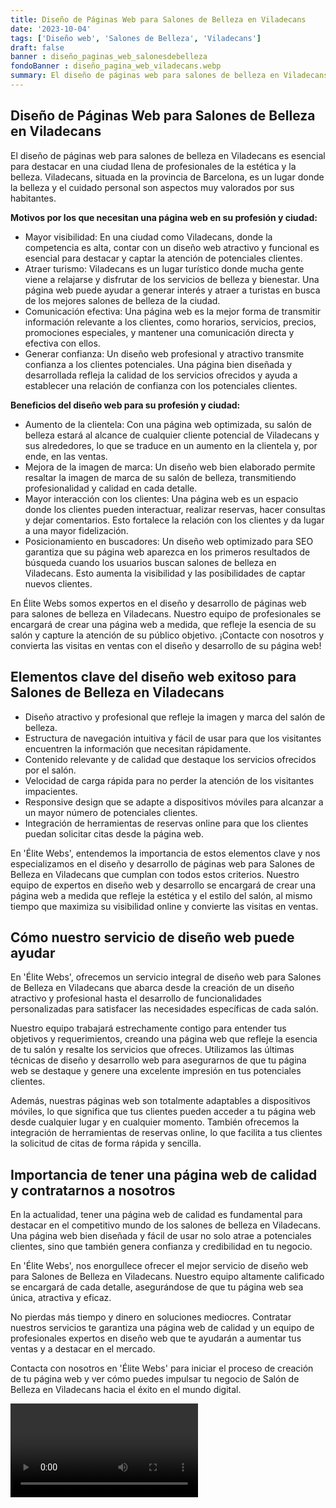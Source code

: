 ```yaml
---
title: Diseño de Páginas Web para Salones de Belleza en Viladecans
date: '2023-10-04'
tags: ['Diseño web', 'Salones de Belleza', 'Viladecans']
draft: false
banner : diseño_paginas_web_salonesdebelleza
fondoBanner : diseño_pagina_web_viladecans.webp
summary: El diseño de páginas web para salones de belleza en Viladecans es esencial para destacar en una ciudad llena de profesionales de la estética y la belleza. Viladecans, situada en la provincia de Barcelona, es un lugar donde la belleza y el cuidado personal son aspectos muy valorados por sus habitantes. 
---
```


## Diseño de Páginas Web para Salones de Belleza en Viladecans

El diseño de páginas web para salones de belleza en Viladecans es esencial para destacar en una ciudad llena de profesionales de la estética y la belleza. Viladecans, situada en la provincia de Barcelona, es un lugar donde la belleza y el cuidado personal son aspectos muy valorados por sus habitantes. 

**Motivos por los que necesitan una página web en su profesión y ciudad:**

- Mayor visibilidad: En una ciudad como Viladecans, donde la competencia es alta, contar con un diseño web atractivo y funcional es esencial para destacar y captar la atención de potenciales clientes.
- Atraer turismo: Viladecans es un lugar turístico donde mucha gente viene a relajarse y disfrutar de los servicios de belleza y bienestar. Una página web puede ayudar a generar interés y atraer a turistas en busca de los mejores salones de belleza de la ciudad.
- Comunicación efectiva: Una página web es la mejor forma de transmitir información relevante a los clientes, como horarios, servicios, precios, promociones especiales, y mantener una comunicación directa y efectiva con ellos.
- Generar confianza: Un diseño web profesional y atractivo transmite confianza a los clientes potenciales. Una página bien diseñada y desarrollada refleja la calidad de los servicios ofrecidos y ayuda a establecer una relación de confianza con los potenciales clientes.

**Beneficios del diseño web para su profesión y ciudad:**

- Aumento de la clientela: Con una página web optimizada, su salón de belleza estará al alcance de cualquier cliente potencial de Viladecans y sus alrededores, lo que se traduce en un aumento en la clientela y, por ende, en las ventas.
- Mejora de la imagen de marca: Un diseño web bien elaborado permite resaltar la imagen de marca de su salón de belleza, transmitiendo profesionalidad y calidad en cada detalle.
- Mayor interacción con los clientes: Una página web es un espacio donde los clientes pueden interactuar, realizar reservas, hacer consultas y dejar comentarios. Esto fortalece la relación con los clientes y da lugar a una mayor fidelización.
- Posicionamiento en buscadores: Un diseño web optimizado para SEO garantiza que su página web aparezca en los primeros resultados de búsqueda cuando los usuarios buscan salones de belleza en Viladecans. Esto aumenta la visibilidad y las posibilidades de captar nuevos clientes.

En Élite Webs somos expertos en el diseño y desarrollo de páginas web para salones de belleza en Viladecans. Nuestro equipo de profesionales se encargará de crear una página web a medida, que refleje la esencia de su salón y capture la atención de su público objetivo. ¡Contacte con nosotros y convierta las visitas en ventas con el diseño y desarrollo de su página web!

<GifSeo />

<Cta />

## Elementos clave del diseño web exitoso para Salones de Belleza en Viladecans

- Diseño atractivo y profesional que refleje la imagen y marca del salón de belleza.
- Estructura de navegación intuitiva y fácil de usar para que los visitantes encuentren la información que necesitan rápidamente.
- Contenido relevante y de calidad que destaque los servicios ofrecidos por el salón.
- Velocidad de carga rápida para no perder la atención de los visitantes impacientes.
- Responsive design que se adapte a dispositivos móviles para alcanzar a un mayor número de potenciales clientes.
- Integración de herramientas de reservas online para que los clientes puedan solicitar citas desde la página web.

En 'Élite Webs', entendemos la importancia de estos elementos clave y nos especializamos en el diseño y desarrollo de páginas web para Salones de Belleza en Viladecans que cumplan con todos estos criterios. Nuestro equipo de expertos en diseño web y desarrollo se encargará de crear una página web a medida que refleje la estética y el estilo del salón, al mismo tiempo que maximiza su visibilidad online y convierte las visitas en ventas.

## Cómo nuestro servicio de diseño web puede ayudar

En 'Élite Webs', ofrecemos un servicio integral de diseño web para Salones de Belleza en Viladecans que abarca desde la creación de un diseño atractivo y profesional hasta el desarrollo de funcionalidades personalizadas para satisfacer las necesidades específicas de cada salón.

Nuestro equipo trabajará estrechamente contigo para entender tus objetivos y requerimientos, creando una página web que refleje la esencia de tu salón y resalte los servicios que ofreces. Utilizamos las últimas técnicas de diseño y desarrollo web para asegurarnos de que tu página web se destaque y genere una excelente impresión en tus potenciales clientes.

Además, nuestras páginas web son totalmente adaptables a dispositivos móviles, lo que significa que tus clientes pueden acceder a tu página web desde cualquier lugar y en cualquier momento. También ofrecemos la integración de herramientas de reservas online, lo que facilita a tus clientes la solicitud de citas de forma rápida y sencilla.

## Importancia de tener una página web de calidad y contratarnos a nosotros

En la actualidad, tener una página web de calidad es fundamental para destacar en el competitivo mundo de los salones de belleza en Viladecans. Una página web bien diseñada y fácil de usar no solo atrae a potenciales clientes, sino que también genera confianza y credibilidad en tu negocio.

En 'Élite Webs', nos enorgullece ofrecer el mejor servicio de diseño web para Salones de Belleza en Viladecans. Nuestro equipo altamente calificado se encargará de cada detalle, asegurándose de que tu página web sea única, atractiva y eficaz.

No pierdas más tiempo y dinero en soluciones mediocres. Contratar nuestros servicios te garantiza una página web de calidad y un equipo de profesionales expertos en diseño web que te ayudarán a aumentar tus ventas y a destacar en el mercado.

Contacta con nosotros en 'Élite Webs' para iniciar el proceso de creación de tu página web y ver cómo puedes impulsar tu negocio de Salón de Belleza en Viladecans hacia el éxito en el mundo digital.

<Video />

<CtaBot job='Salones de Belleza' city='Viladecans'/>

<Gmaps query='Viladecans+españa+maps' />